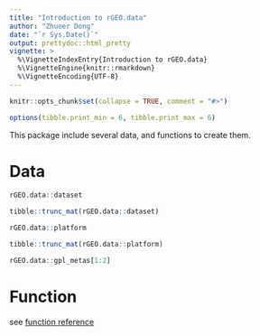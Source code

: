 ```yaml
---
title: "Introduction to rGEO.data"
author: "Zhuoer Dong"
date: "`r Sys.Date()`"
output: prettydoc::html_pretty
vignette: >
  %\VignetteIndexEntry{Introduction to rGEO.data}
  %\VignetteEngine{knitr::rmarkdown}
  %\VignetteEncoding{UTF-8}
---
```


```r
knitr::opts_chunk$set(collapse = TRUE, comment = "#>")

options(tibble.print_min = 6, tibble.print_max = 6)
```

This package include several data, and functions to create them.

# Data

```r
rGEO.data::dataset
```

```r
tibble::trunc_mat(rGEO.data::dataset)
```



```r
rGEO.data::platform
```

```r
tibble::trunc_mat(rGEO.data::platform)
```

```r
rGEO.data::gpl_metas[1:2]
```

# Function

see [function reference](../reference/index.html)
